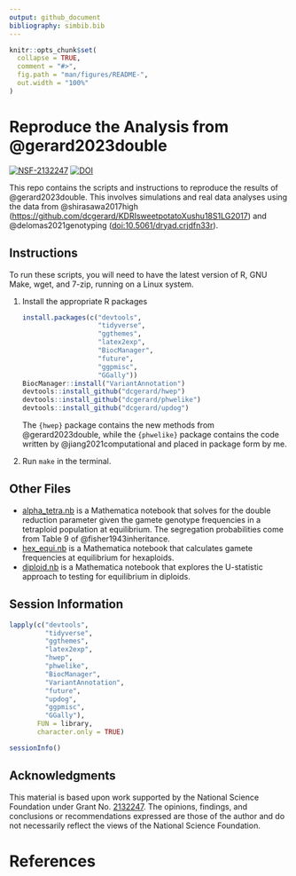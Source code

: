 ```yaml
---
output: github_document
bibliography: simbib.bib
---
```


<!-- README.md is generated from README.Rmd. Please edit that file -->

```r
knitr::opts_chunk$set(
  collapse = TRUE,
  comment = "#>",
  fig.path = "man/figures/README-",
  out.width = "100%"
)
```

# Reproduce the Analysis from @gerard2023double

[![NSF-2132247](https://img.shields.io/badge/NSF-2132247-blue.svg)](https://nsf.gov/awardsearch/showAward?AWD_ID=2132247)
[![DOI](https://zenodo.org/badge/DOI/10.5281/zenodo.5531872.svg)](https://doi.org/10.5281/zenodo.5531872)

This repo contains the scripts and instructions to reproduce the results of @gerard2023double. This involves simulations and real data analyses using the data from @shirasawa2017high (<https://github.com/dcgerard/KDRIsweetpotatoXushu18S1LG2017>) and @delomas2021genotyping ([doi:10.5061/dryad.crjdfn33r](https://www.doi.org/10.5061/dryad.crjdfn33r)).

## Instructions

To run these scripts, you will need to have the latest version of R, GNU Make, wget, and 7-zip, running on a Linux system.

1. Install the appropriate R packages

    ```r
    install.packages(c("devtools",
                       "tidyverse",
                       "ggthemes",
                       "latex2exp",
                       "BiocManager",
                       "future",
                       "ggpmisc",
                       "GGally"))
    BiocManager::install("VariantAnnotation")
    devtools::install_github("dcgerard/hwep")
    devtools::install_github("dcgerard/phwelike")
    devtools::install_github("dcgerard/updog")
    ```
    
    The `{hwep}` package contains the new methods from @gerard2023double, while the `{phwelike}` package contains the code written by @jiang2021computational and placed in package form by me.

2. Run `make` in the terminal.

## Other Files

- [alpha_tetra.nb](./analysis/alpha_tetra.nb) is a Mathematica
  notebook that solves for the double reduction parameter given the
  gamete genotype frequencies in a tetraploid population at equilibrium. 
  The segregation probabilities come from Table 9 of @fisher1943inheritance.
- [hex_equi.nb](./analysis/hex_equi.nb) is a Mathematica notebook that
  calculates gamete frequencies at equilibrium for hexaploids.
- [diploid.nb](./analysis/diploid.nb) is a Mathematica notebook that
  explores the U-statistic approach to testing for equilibrium in 
  diploids.
  
## Session Information

```r
lapply(c("devtools",
         "tidyverse",
         "ggthemes",
         "latex2exp",
         "hwep",
         "phwelike",
         "BiocManager",
         "VariantAnnotation",
         "future",
         "updog",
         "ggpmisc",
         "GGally"), 
       FUN = library,
       character.only = TRUE)
```

```r
sessionInfo()
```

## Acknowledgments

This material is based upon work supported by the National Science Foundation under Grant No. [2132247](https://www.nsf.gov/awardsearch/showAward?AWD_ID=2132247). The opinions, findings, and conclusions or recommendations expressed are those of the author and do not necessarily reflect the views of the National Science Foundation.

# References
